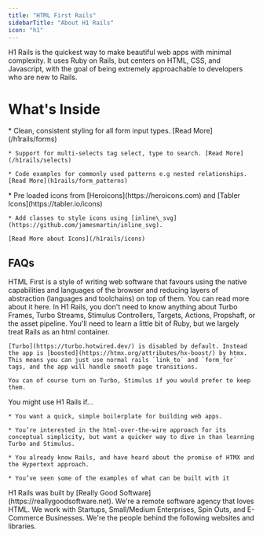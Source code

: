```yaml
---
title: "HTML First Rails"
sidebarTitle: "About H1 Rails"
icon: "h1"
---
```


H1 Rails is the quickest way to make beautiful web apps with minimal complexity. It uses Ruby on Rails, but centers on HTML, CSS, and Javascript, with the goal of being extremely approachable to developers who are new to Rails.

# What's Inside

<Tabs>
  <Tab title="Forms">
    * Clean, consistent styling for all form input types. [Read More](/h1rails/forms)

    * Support for multi-selects tag select, type to search. [Read More](/h1rails/selects)

    * Code examples for commonly used patterns e.g nested relationships. [Read More](h1rails/form_patterns)
  </Tab>

  <Tab title="Icons">
    * Pre loaded icons from [Heroicons](https://heroicons.com) and [Tabler Icons](https://tabler.io/icons)

    * Add classes to style icons using [inline\_svg](https://github.com/jamesmartin/inline_svg).

    [Read More about Icons](/h1rails/icons)
  </Tab>

  <Tab title="Modals" />

  <Tab title="Toasts" />
</Tabs>

## FAQs

<AccordionGroup>
  <Accordion title="What's HTML First?" defaultOpen={false}>
    HTML First is a style of writing web software that favours using the native capabilities and languages of the browser and reducing layers of abstraction (languages and toolchains) on top of them. You can read more about it here.
  </Accordion>

  <Accordion title="How does H1 Rails differ from normal Rails?" defaultOpen={false}>
    In H1 Rails, you don't need to know anything about Turbo Frames, Turbo Streams, Stimulus Controllers, Targets, Actions, Propshaft, or the asset pipeline. You'll need to learn a little bit of Ruby, but we largely treat Rails as an html container.

    [Turbo](https://turbo.hotwired.dev/) is disabled by default. Instead the app is [boosted](https://htmx.org/attributes/hx-boost/) by htmx. This means you can just use normal rails `link_to` and `form_for` tags, and the app will handle smooth page transitions.

    You can of course turn on Turbo, Stimulus if you would prefer to keep them.
  </Accordion>

  <Accordion title="Why would I use H1 Rails?" defaultOpen={false}>
    You might use H1 Rails if...

    * You want a quick, simple boilerplate for building web apps.

    * You’re interested in the html-over-the-wire approach for its conceptual simplicity, but want a quicker way to dive in than learning Turbo and Stimulus.

    * You already know Rails, and have heard about the promise of HTMX and the Hypertext approach.

    * You’ve seen some of the examples of what can be built with it
  </Accordion>

  <Accordion title="Who is behind H1 Rails?" defaultOpen={false}>
    H1 Rails was built by [Really Good Software](https://reallygoodsoftware.net). We're a remote software agency that loves HTML. We work with Startups, Small/Medium Enterprises, Spin Outs, and E-Commerce Businesses. We're the people behind the following websites and libraries.
  </Accordion>
</AccordionGroup>